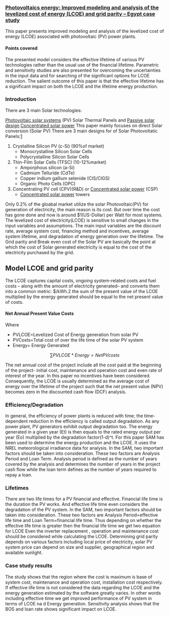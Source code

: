 ===[http://www.sciencedirect.com/science/article/pii/S2213138814000964 Photovoltaics energy: Improved modeling and analysis of the levelized cost of energy (LCOE) and grid parity – Egypt case study]===

This paper presents improved modeling and analysis of the levelized cost of energy (LCOE) associated with photovoltaic (PV) power plants.

====Points covered====
The presented model considers the effective lifetime of various PV technologies rather than the usual use of the financial lifetime. Parametric and sensitivity studies are also presented for overcoming the uncertainties in the input data and for searching of the significant options for LCOE reduction.
The salient outcome of this paper is that the effective lifetime has a significant impact on both the LCOE and the lifetime energy production.

===Introduction===
There are 3 main Solar technologies:

[[Photovoltaic solar systems]] (PV) 
Solar Thermal Panels and [[Passive solar design]]
[[Concentrated solar power]]
This paper mainly focuses on direct Solar conversion (Solar PV)
There are 3 main designs for of Solar Photovoltatic Panels:[http://energyinformative.org/best-solar-panel-monocrystalline-polycrystalline-thin-film/]
#Crystalline Silicon PV (c-Si) (90%of market) 
#*Monocrystalline Silicon Solar Cells 
#*Polycrystalline Silicon Solar Cells
#Thin-Film Solar Cells (TFSC) (10-12%market)  
#*Amporphous silicon (a-Si)
#*Cadmium Telluride (CdTe)
#*Copper indium gallium selenide (CIS/CIGS)
#*Organic Photo Cells (OPC)
#Concentrating PV cell (CPV)(R&D) or [[Concentrated solar power]] (CSP)
#*[[Concentrated solar power]] towers     
     
Only 0.2% of the gloabal market utilize the solar Photovoltaic(PV) for generation of electricity, the main reason is its cost. But over time the cost has gone done and now is around $1(US-Dollar) per Watt for most systems.
The levelized cost of electricity(LCOE) is sensitive to small changes in the input variables and assumptions. The main input variables are the discount rate, average system cost, financing method and incentives, average system lifetime, and degradation of energy generation over the lifetime.
The Grid parity and Break even cost of the Solar PV are basically the point at which the cost of Solar generated electricity is equal to the cost of the electricity purchased by the grid.

==Model LCOE and grid parity==
The LCOE captures capital costs, ongoing system-related costs and fuel costs – along with the amount of electricity generated– and converts them into a common metric: $/kWh.2
the sum of the present value of the LCOE multiplied by the energy generated should be equal to the net present value of costs.
====Net Annual Present Value Costs====
;Where
*PVLCOE=Levelized Cost of Energy generation from solar PV
*PVCosts=Total cost of over the life time of the solar PV system
*Energy= Energy Generated

:<math>\sum PVLCOE * Energy = Net PVcosts </math>

The net annual cost of the project include all the cost paid at the beginning of the project-
initial cost, maintenance and operation cost and even rate of interest of the year. In this paper no incentives have been considered.
Consequently, the LCOE is usually determined as the average cost of energy over the lifetime of the project such that the net present value (NPV) becomes zero in the discounted cash flow (DCF) analysis.
===Efficiency/Degradation===
In general, the efficiency of power plants is reduced with time; the time-dependent reduction in the efficiency is called output degradation. 
As any power plant, PV generators exhibit output degradation too. The energy generated in a given year (Et) is then equals to the rated energy output per year (Eo) multiplied by the degradation factor(1-d)^t. 
For this paper SAM has been used to determine the energy production and the LCOE. It uses the NREL meteorological irradiance data for analysis.
In the SAM, two important factors should be taken into consideration. These two factors are Analysis Period and Loan Term. Analysis
period is defined as the number of years covered by the analysis and determines the number of years in the project cash flow while the loan term defines as the number of years required to repay a loan.

===Lifetimes===
There are two life times for a PV financial and effective. Financial life time is the duration the PV works. And effective life time even considers the degradation of the PV system.
In the SAM, two important factors should be taken into consideration. These two factors are Analysis Period=effective life time and Loan Term=financial life time.
Thus depending on whether the effective life time is greater then the financial life time we get two equation for LCOE
Even the inverter replacement , operation and maintenance cost should be considered while calculating the LCOE.
Determining grid parity depends on various factors including local price of electricity, solar PV system price can depend on size and supplier, geographical region and available sunlight.

===Case study results===
The study shows that the region where the cost is maximum is base of system cost, maintenance and operation cost, installation cost respectively.
If effective life time is not considered the data regarding the LCOE and the energy generation estimated by the software greatly varies. In other words including effective time we get improved performance of PV system in terms of LCOE na d Energy generation.
Sensitivity analysis shows that the BOS and loan rate shows significant impact on LCOE.